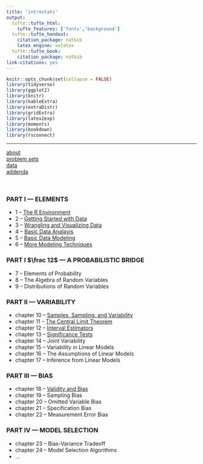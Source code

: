 ```yaml
---
title: 'introstats'
output:
  tufte::tufte_html:
    tufte_features: ['fonts','background']
  tufte::tufte_handout:
    citation_package: natbib
    latex_engine: xelatex
  tufte::tufte_book:
    citation_package: natbib
link-citations: yes
---
```


```r
knitr::opts_chunk$set(collapse = FALSE)
library(tidyverse)
library(ggplot2)
library(knitr)
library(kableExtra)
library(extraDistr)
library(gridExtra)
library(latex2exp)
library(moments)
library(bookdown)
library(rsconnect)
```

\newcommand{\E}{\text{E}}
\newcommand{\Var}{\text{Var}}
\newcommand{\SD}{\text{SD}}
\newcommand{\SE}{\text{SE}}
\newcommand{\Cov}{\text{Cov}}
\newcommand{\Cor}{\text{Cor}}
\renewcommand{\P}{\text{P}}
\newcommand{\pd}[2]{\frac{\partial #1}{\partial #2}}
\newcommand{\sumin}{\sum_i^n}
\newcommand{\Bias}{\text{Bias}}

\newcommand{\head}[2]{\text{#1} \hspace{0.5cm} \text{#2}}

--- 

<a href="./about.html">about</a>  
<a href="./problemsets.html">problem sets</a>  
<a href="./datasets.html">data</a>  
<a href="./addenda.html">addenda</a> 

\ 

### PART I --- ELEMENTS

- 1 -- <a href="./notes/c1-R.html">The R Environment</a>   
- 2 -- <a href="./notes/c2-getting-started.html">Getting Started with Data</a>   
- 3 -- <a href="./notes/c3-wrangle-visualize.html">Wrangling and Visualizing Data</a>   
- 4 -- <a href="./notes/c4-basic-analysis.html">Basic Data Analayis</a>   
- 5 -- <a href="./notes/c5-basic-modeling.html">Basic Data Modeling</a>    
- 6 -- <a href="./notes/c6-more-models.html">More Modeling Techniques</a>    

### PART I $\frac 12$ --- A PROBABILISTIC BRIDGE

- 7 -- Elements of Probability  
- 8 -- The Algebra of Random Variables  
- 9 -- Distributions of Random Variables  

### PART II --- VARIABILITY

- chapter 10 -- <a href="./notes/c10-sampling.html">Samples, Sampling, and Variability</a></li>
- chapter 11 -- <a href="./notes/c11-clt.html">The Central Limit Theorem</a></li>
- chapter 12 -- <a href="./notes/c12-intervals.html">Interval Estimators</a></li>
- chapter 13 -- <a href="./notes/c13-hyptests.html">Significance Tests</a></li>
- chapter 14 -- Joint Variability
- chapter 15 -- Variability in Linear Models
- chapter 16 -- The Assumptions of Linear Models
- chapter 17 -- Inference from Linear Models 

### PART III --- BIAS

- chapter 18 -- <a href="./notes/c17-validity-bias.html">Validity and Bias</a></li>
- chapter 19 -- Sampling Bias 
- chapter 20 -- Omitted Variable Bias
- chapter 21 -- Specification Bias
- chapter 22 -- Measurement Error Bias 

### PART IV --- MODEL SELECTION 

- chapter 23 -- Bias-Variance Tradeoff
- chapter 24 -- Model Selection Algorithms 
- ... 






